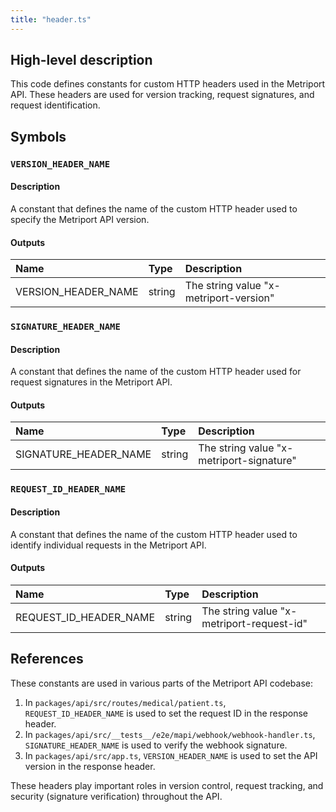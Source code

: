 ```yaml
---
title: "header.ts"
---
```


## High-level description
This code defines constants for custom HTTP headers used in the Metriport API. These headers are used for version tracking, request signatures, and request identification.

## Symbols

### `VERSION_HEADER_NAME`
#### Description
A constant that defines the name of the custom HTTP header used to specify the Metriport API version.

#### Outputs
| Name | Type | Description |
|:-----|:-----|:------------|
| VERSION_HEADER_NAME | string | The string value "x-metriport-version" |

### `SIGNATURE_HEADER_NAME`
#### Description
A constant that defines the name of the custom HTTP header used for request signatures in the Metriport API.

#### Outputs
| Name | Type | Description |
|:-----|:-----|:------------|
| SIGNATURE_HEADER_NAME | string | The string value "x-metriport-signature" |

### `REQUEST_ID_HEADER_NAME`
#### Description
A constant that defines the name of the custom HTTP header used to identify individual requests in the Metriport API.

#### Outputs
| Name | Type | Description |
|:-----|:-----|:------------|
| REQUEST_ID_HEADER_NAME | string | The string value "x-metriport-request-id" |

## References
These constants are used in various parts of the Metriport API codebase:

1. In `packages/api/src/routes/medical/patient.ts`, `REQUEST_ID_HEADER_NAME` is used to set the request ID in the response header.
2. In `packages/api/src/__tests__/e2e/mapi/webhook/webhook-handler.ts`, `SIGNATURE_HEADER_NAME` is used to verify the webhook signature.
3. In `packages/api/src/app.ts`, `VERSION_HEADER_NAME` is used to set the API version in the response header.

These headers play important roles in version control, request tracking, and security (signature verification) throughout the API.